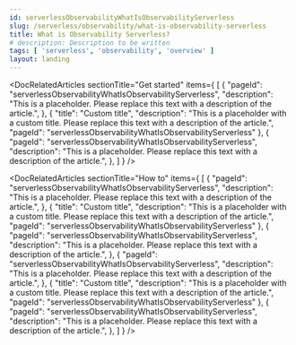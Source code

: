```yaml
---
id: serverlessObservabilityWhatIsObservabilityServerless
slug: /serverless/observability/what-is-observability-serverless
title: What is Observability Serverless?
# description: Description to be written
tags: [ 'serverless', 'observability', 'overview' ]
layout: landing
---
```


<DocLandingHero
  title="Elastic Observability"
  description="Please replace this text with intro text for your landing page. Ideally, it will be at least a few sentences long. That way it will look good on the landing page. Ideally, we want about three lines of text on the page to ensure a good layout."
  image="observability"
  headerIcon="logoObservability"
  display="align"
/>

<DocRelatedArticles
  sectionTitle="Get started"
  items={
    [
      {
        "pageId": "serverlessObservabilityWhatIsObservabilityServerless",
        "description": "This is a placeholder. Please replace this text with a description of the article.",
      },
      {
        "title": "Custom title",
        "description": "This is a placeholder with a custom title. Please replace this text with a description of the article.",
        "pageId": "serverlessObservabilityWhatIsObservabilityServerless"
      },
      {
        "pageId": "serverlessObservabilityWhatIsObservabilityServerless",
        "description": "This is a placeholder. Please replace this text with a description of the article.",
      },
    ]
  }
/>

<DocRelatedArticles
  sectionTitle="How to"
  items={
    [
      {
        "pageId": "serverlessObservabilityWhatIsObservabilityServerless",
        "description": "This is a placeholder. Please replace this text with a description of the article.",
      },
      {
        "title": "Custom title",
        "description": "This is a placeholder with a custom title. Please replace this text with a description of the article.",
        "pageId": "serverlessObservabilityWhatIsObservabilityServerless"
      },
      {
        "pageId": "serverlessObservabilityWhatIsObservabilityServerless",
        "description": "This is a placeholder. Please replace this text with a description of the article.",
      },
      {
        "pageId": "serverlessObservabilityWhatIsObservabilityServerless",
        "description": "This is a placeholder. Please replace this text with a description of the article.",
      },
      {
        "title": "Custom title",
        "description": "This is a placeholder with a custom title. Please replace this text with a description of the article.",
        "pageId": "serverlessObservabilityWhatIsObservabilityServerless"
      },
      {
        "pageId": "serverlessObservabilityWhatIsObservabilityServerless",
        "description": "This is a placeholder. Please replace this text with a description of the article.",
      },
    ]
  }
/>
